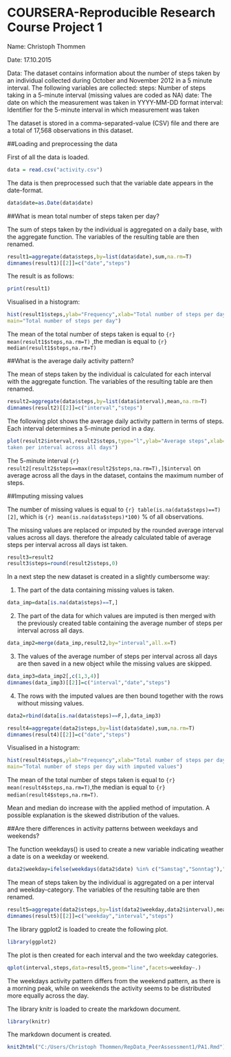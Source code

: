 COURSERA-Reproducible Research Course Project 1
===============================================

Name: Christoph Thommen

Date: 17.10.2015

Data: The dataset contains information about the number of steps taken by 
an individual collected during October and November 2012 in a 5 minute 
interval. The following variables are collected:
steps: Number of steps taking in a 5-minute interval (missing values are coded
as NA)
date: The date on which the measurement was taken in YYYY-MM-DD format
interval: Identifier for the 5-minute interval in which measurement was taken

The dataset is stored in a comma-separated-value (CSV) file and there are a 
total of 17,568 observations in this dataset.

##Loading and preprocessing the data

First of all the data is loaded.

```r
data = read.csv("activity.csv")
```

The data is then preprocessed such that the variable date appears in the 
date-format.

```r
data$date=as.Date(data$date)
```

##What is mean total number of steps taken per day?

The sum of steps taken by the individual is aggregated on a daily base, 
with the aggregate function.
The variables of the resulting table are then renamed.

```r
result1=aggregate(data$steps,by=list(data$date),sum,na.rm=T)
dimnames(result1)[[2]]=c("date","steps")
```
The result is as follows:
```r
print(result1)
```

Visualised in a histogram:

```r
hist(result1$steps,ylab="Frequency",xlab="Total number of steps per day",
main="Total number of steps per day")
```

The mean of the total number of steps taken is equal to ```{r} mean(result1$steps,na.rm=T)```
,the median is equal to ```{r} median(result1$steps,na.rm=T)```

##What is the average daily activity pattern?

The mean of steps taken by the individual is calculated for each interval with the aggregate function.
The variables of the resulting table are then renamed.

```r
result2=aggregate(data$steps,by=list(data$interval),mean,na.rm=T)
dimnames(result2)[[2]]=c("interval","steps")
```
The following plot shows the average daily activity pattern in terms of steps.
Each interval determines a 5-minute period in a day.

```r
plot(result2$interval,result2$steps,type="l",ylab="Average steps",xlab="Interval",main="Average steps 
taken per interval across all days")
```
The 5-minute interval ```{r} result2[result2$steps==max(result2$steps,na.rm=T),]$interval``` on average across all 
the days in the dataset, contains the maximum number of steps. 

##Imputing missing values

The number of missing values is equal to ```{r} table(is.na(data$steps)==T)[2]```,
which is ```{r} mean(is.na(data$steps)*100)``` % of all observations.


The missing values are replaced or imputed by the rounded average interval values across all days.
therefore the already calculated table of average steps per interval across all days ist taken.

```r
result3=result2
result3$steps=round(result2$steps,0)
```

In a next step the new dataset is created in a slightly cumbersome way:

1. The part of the data containing missing values is taken.
```r
data_imp=data[is.na(data$steps)==T,]
```

2. The part of the data for which values are imputed is then merged with the previously created table
containing the average number of steps per interval across all days.
```r
data_imp2=merge(data_imp,result2,by="interval",all.x=T)
```

3. The values of the average number of steps per interval across all days are then saved in a new object
while the missing values are skipped.
```r
data_imp3=data_imp2[,c(1,3,4)]
dimnames(data_imp3)[[2]]=c("interval","date","steps")
```

4. The rows with the imputed values are then bound together with the rows without missing values.
```r
data2=rbind(data[is.na(data$steps)==F,],data_imp3)
```

```r
result4=aggregate(data2$steps,by=list(data$date),sum,na.rm=T)
dimnames(result4)[[2]]=c("date","steps")
```

Visualised in a histogram:

```r
hist(result4$steps,ylab="Frequency",xlab="Total number of steps per day",
main="Total number of steps per day with imputed values")
```

The mean of the total number of steps taken is equal to ```{r} mean(result4$steps,na.rm=T)```,the median
is equal to ```{r} median(result4$steps,na.rm=T)```. 

Mean and median do increase with the applied method of imputation. A possible explanation is 
the skewed distribution of the values.

##Are there differences in activity patterns between weekdays and weekends?

The function weekdays() is used to create a new variable indicating weather a date is on a weekday
or weekend.

```r
data2$weekday=ifelse(weekdays(data2$date) %in% c("Samstag","Sonntag"),"weekend","weekday")
```

The mean of steps taken by the individual is aggregated on a per interval and weekday-category.
The variables of the resulting table are then renamed.

```r
result5=aggregate(data2$steps,by=list(data2$weekday,data2$interval),mean,na.rm=T)
dimnames(result5)[[2]]=c("weekday","interval","steps")
```

The library ggplot2 is loaded to create the following plot.
```r
library(ggplot2)
```

The plot is then created for each interval and the two weekday categories.
```r
qplot(interval,steps,data=result5,geom="line",facets=weekday~.)
```
The weekdays activity pattern differs from the weekend pattern, as there is a morning peak, while
on weekends the activity seems to be distributed more equally across the day.

The library knitr is loaded to create the markdown document.
```r
library(knitr)
```
The markdown document is created.

```r
knit2html("C:/Users/Christoph Thommen/RepData_PeerAssessment1/PA1.Rmd")
```